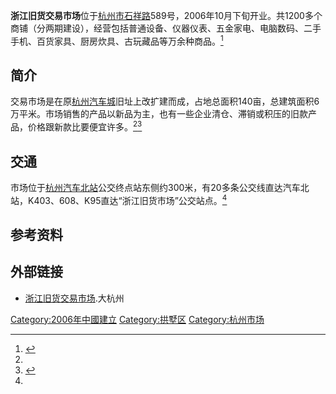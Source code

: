'''浙江旧货交易市场'''位于[[杭州市|杭州市]][[石祥路|石祥路]]589号，2006年10月下旬开业。共1200多个商铺（分两期建设），经营包括普通设备、仪器仪表、五金家电、电脑数码、二手手机、百货家具、厨房炊具、古玩藏品等万余种商品。<ref name="开张">{{cite web |url=http://finance.sina.com.cn/xiaofei/consume/20061027/08231004090.shtml |language= |title=浙江旧货交易市场明天开张 规模居华东地区之首 |publisher=中国消费网 |date=2006年10月27日 |accessdate= |archive-date=2016年3月4日 |archive-url=https://web.archive.org/web/20160304115754/http://finance.sina.com.cn/xiaofei/consume/20061027/08231004090.shtml |dead-url=no }}</ref>

== 简介 ==
交易市场是在原[[杭州汽车城|杭州汽车城]]旧址上改扩建而成，占地总面积140亩，总建筑面积6万平米。市场销售的产品以新品为主，也有一些企业清仓、滞销或积压的旧款产品，价格跟新款比要便宜许多。<ref name="开张"/><ref >{{cite web |url=http://www.hangzhou.com.cn/20060801/ca1220440.htm |language= |title=华东最大旧货市场浙江旧货交易市场明天开张 |publisher=杭州网 |date=2006年10月27日 |accessdate= |archive-url=https://web.archive.org/web/20141110080953/http://www.hangzhou.com.cn/20060801/ca1220440.htm |archive-date=2014年11月10日 |dead-url=yes }}</ref>

== 交通 ==
市场位于[[杭州汽车北站|杭州汽车北站]]公交终点站东侧约300米，有20多条公交线直达汽车北站，K403、608、K95直达“浙江旧货市场”公交站点。<ref name="开张"/>

== 参考资料 ==
{{reflist}}

== 外部链接 ==
*[https://web.archive.org/web/20141110075001/http://life.dahangzhou.com/36462.html 浙江旧货交易市场].大杭州

{{DEFAULTSORT:ZHE}}
[[Category:2006年中國建立|Category:2006年中國建立]]
[[Category:拱墅区|Category:拱墅区]]
[[Category:杭州市场|Category:杭州市场]]